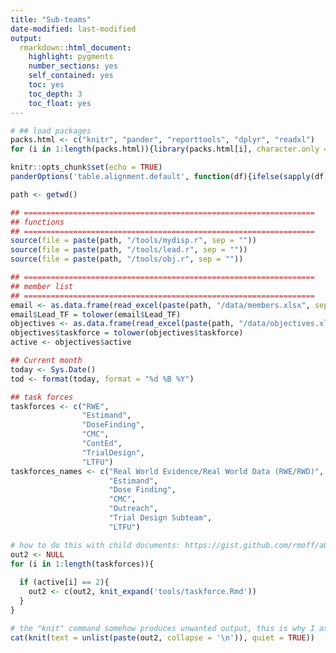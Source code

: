 ```yaml
---
title: "Sub-teams"
date-modified: last-modified
output: 
  rmarkdown::html_document:
    highlight: pygments
    number_sections: yes
    self_contained: yes
    toc: yes
    toc_depth: 3
    toc_float: yes
---
```




```r
# ## load packages
packs.html <- c("knitr", "pander", "reporttools", "dplyr", "readxl")
for (i in 1:length(packs.html)){library(packs.html[i], character.only = TRUE)}

knitr::opts_chunk$set(echo = TRUE)
panderOptions('table.alignment.default', function(df){ifelse(sapply(df, is.numeric), 'right', 'left')})

path <- getwd()

## =================================================================
## functions
## =================================================================
source(file = paste(path, "/tools/mydisp.r", sep = ""))
source(file = paste(path, "/tools/lead.r", sep = ""))
source(file = paste(path, "/tools/obj.r", sep = ""))

## =================================================================
## member list
## =================================================================
email <- as.data.frame(read_excel(paste(path, "/data/members.xlsx", sep = ""), col_types = NULL))
email$Lead_TF = tolower(email$Lead_TF)
objectives <- as.data.frame(read_excel(paste(path, "/data/objectives.xlsx", sep = ""), col_types = NULL))
objectives$taskforce = tolower(objectives$taskforce)
active <- objectives$active

## Current month
today <- Sys.Date()
tod <- format(today, format = "%d %B %Y")

## task forces
taskforces <- c("RWE", 
                "Estimand",	
                "DoseFinding",
                "CMC",	
                "ContEd",	
                "TrialDesign",	
                "LTFU")
taskforces_names <- c("Real World Evidence/Real World Data (RWE/RWD)",
                      "Estimand",
                      "Dose Finding",
                      "CMC",
                      "Outreach",
                      "Trial Design Subteam",
                      "LTFU")
```



```r
# how to do this with child documents: https://gist.github.com/rmoff/a043676a2f084b81a434
out2 <- NULL
for (i in 1:length(taskforces)){
  
  if (active[i] == 2){
    out2 <- c(out2, knit_expand('tools/taskforce.Rmd'))
  }
}

# the "knit" command somehow produces unwanted output, this is why I assign its output to a and use a separate chunk to display a
cat(knit(text = unlist(paste(out2, collapse = '\n')), quiet = TRUE))
```

